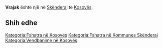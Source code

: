 {{Fshat në 
 | Emri                = Vrajak
 | EmriAlt                = 
 | NAME_SHORT_FORM=      
 | NAME_GENERIC=      
 | NAME_SORT_NAME_RO=      VRAJAK
 | FULL_NAME_RO = Vrajak
 | FULL_NAME_ND_RO=Vrajak
 | SORT_NAME_RG=VRAJAK
 | FULL_NAME_RG=Vrajak
 | FULL_NAME_ND_RG=Vrajak
 | SRP_NAME_SHORT_FORM=      
 | SRP_NAME_GENERIC=      
 | SRP_NAME_SORT_NAME_RO=      
 | SRP_FULL_NAME_RO = 
 | SRP_FULL_NAME_ND_RO=
 | SRP_SORT_NAME_RG=
 | SRP_FULL_NAME_RG=
 | SRP_FULL_NAME_ND_RG=
 | Emri (Rasa dhanore) = 
 | Figura              = 
 | Shteti              = Kosovo
 | Komuna              = Skënderaj
 | Kodi postar         = 
 | Sipërfaqja          = 

 | Popullsia           = 

 | Regj. i popullsisë  = 
 | Dend. e popullsisë  = 
 | Faqja zyrtare       = 
 <!--- Koordinatat ----> 
 | Gjerësia            = 42.415556
 | Gjatësia            = 20.573889
 | Lartësia            = 
}}
'''Vrajak''' është një [[]] në [[Skënderaj]] të [[Kosovës]].

<!-- == Gjeografia == -->
<!-- == Historia == -->
<!-- == Demografia == -->
== Shih edhe ==
{{Komuna Skënderaj}}
{{Kosovo-Administrata-Cung}}

[[Kategoria:Fshatra në Kosovës]]
[[Kategoria:Fshatra në Kommunes Skënderaj]]
[[Kategoria:Vendbanime në Kosovës]]